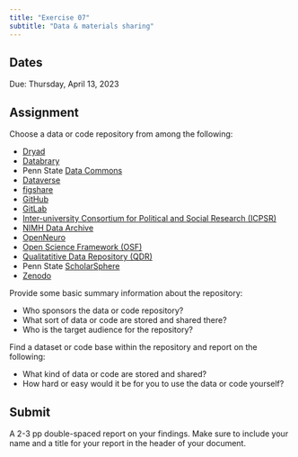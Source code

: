 ```yaml
---
title: "Exercise 07"
subtitle: "Data & materials sharing"
---
```


## Dates {-}

Due: [Thursday, April 13, 2023]{.orange_due}

## Assignment {-}

Choose a data or code repository from among the following:

- [Dryad](https://datadryad.org)
- [Databrary](https://databrary.org)
- Penn State [Data Commons](https://www.datacommons.psu.edu)
- [Dataverse](https://dataverse.org)
- [figshare](https://figshare.com)
- [GitHub](https://github.com)
- [GitLab](https://gitlab.com)
- [Inter-university Consortium for Political and Social Research (ICPSR)](https://www.icpsr.umich.edu/web/pages/)
- [NIMH Data Archive](https://nda.nih.gov)
- [OpenNeuro](https://openneuro.org)
- [Open Science Framework (OSF)](https://osf.io)
- [Qualitatitive Data Repository (QDR)](https://qdr.syr.edu)
- Penn State [ScholarSphere](https://scholarsphere.psu.edu)
- [Zenodo](https://zenodo.org)


Provide some basic summary information about the repository:

- Who sponsors the data or code repository?
- What sort of data or code are stored and shared there?
- Who is the target audience for the repository?

Find a dataset or code base within the repository and report on the following:

- What kind of data or code are stored and shared?
- How hard or easy would it be for you to use the data or code yourself?

## Submit {-}

A 2-3 pp double-spaced report on your findings. Make sure to include your name and a title for your report in the header of your document.
